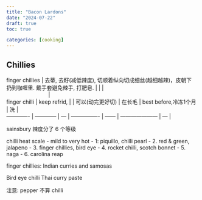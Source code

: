 ```yaml
---
title: "Bacon Lardons"
date: "2024-07-22"
draft: true
toc: true

categories: [cooking]
---
```


## Chillies

| finger chillies             | 去蒂, 去籽(减低辣度), 切顺着纵向切成细丝(越细越辣)，皮朝下 扔到咖喱里. 戴手套避免辣手, 打肥皂. |              |                   |
|                             |
| finger chilli | keep refrid, |     | 可以(动完更好切) | 在长毛 | best before,冷冻1个月 | 洗  |
| ------------- | ------------ | --- | ---------------- | ------ | --------------------- | --- |




sainsbury 辣度分了 6 个等级

chilli heat scale - mild to very hot
- 1: piquillo, chilli pearl
- 2. red & green, jalapeno
- 3. finger chillies, bird eye
- 4.  rocket chilli, scotch bonnet
- 5. naga
- 6. carolina reap

finger chillies: Indian curries and samosas


 Bird eye chilli  Thai curry paste



注意: pepper 不算 chilli

